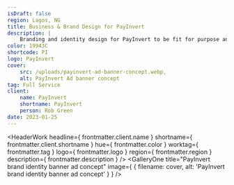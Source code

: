 ```yaml
---
isDraft: false
region: Lagos, NG
title: Business & Brand Design for PayInvert
description: |
    Branding and identity design for PayInvert to be fit for purpose and design of its entire system of technologies, ensuring it can help businesses of all sizes collect payments on- or offline.
color: 19943C
shortcode: PI
logo: PayInvert
cover:
    src: /uploads/payinvert-ad-banner-concept.webp,
    alt: PayInvert Ad banner concept
tag: Full Service
client:
    name: PayInvert
    shortname: PayInvert
    person: Rob Green
date: 2023-01-25
---
```



<HeaderWork
    headline={ frontmatter.client.name }
    shortname={ frontmatter.client.shortname }
    hue={ frontmatter.color }
    worktag={ frontmatter.tag }
    logo={ frontmatter.logo }
    region={ frontmatter.region }
    description={ frontmatter.description }
/>
<GalleryOne
    title="PayInvert brand identity banner ad concept"
    image={ { filename: cover, alt: 'PayInvert brand identity banner ad concept' } }
/>